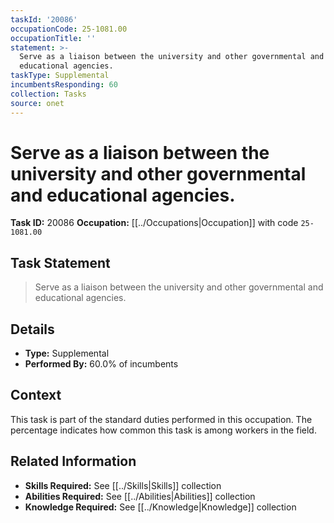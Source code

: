 ```yaml
---
taskId: '20086'
occupationCode: 25-1081.00
occupationTitle: ''
statement: >-
  Serve as a liaison between the university and other governmental and
  educational agencies.
taskType: Supplemental
incumbentsResponding: 60
collection: Tasks
source: onet
---
```

# Serve as a liaison between the university and other governmental and educational agencies.

**Task ID:** 20086
**Occupation:** [[../Occupations|Occupation]] with code `25-1081.00`

## Task Statement

> Serve as a liaison between the university and other governmental and educational agencies.

## Details

- **Type:** Supplemental
- **Performed By:** 60.0% of incumbents

## Context

This task is part of the standard duties performed in this occupation. The percentage indicates how common this task is among workers in the field.

## Related Information

- **Skills Required:** See [[../Skills|Skills]] collection
- **Abilities Required:** See [[../Abilities|Abilities]] collection
- **Knowledge Required:** See [[../Knowledge|Knowledge]] collection
